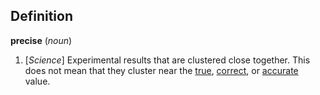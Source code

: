 ==Definition==

'''precise''' (''noun'')

# [''Science''] Experimental results that are clustered close together.  This does not mean that they cluster near the [[truth|true]], [[correct]], or [[accurate]] value.